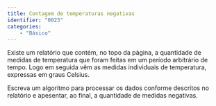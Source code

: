 ```yaml
---
title: Contagem de temperaturas negativas
identifier: "0023"
categories:
    - "Básico"
---
```

::: {#exr-0023}
Existe um relatório que contém, no topo da página, a quantidade de medidas de temperatura que foram feitas em um período arbitrário de tempo. Logo em seguida vêm as medidas individuais de temperatura, expressas em graus Celsius.

Escreva um algoritmo para processar os dados conforme descritos no relatório e apesentar, ao final, a quantidade de medidas negativas.

<!-- @sol-0023 -->
:::